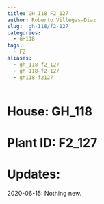 ```yaml
---
title: GH_118 F2_127
author: Roberto Villegas-Diaz
slug: 'gh-118/f2-127'
categories:
  - GH118
tags:
  - F2
aliases:
  - gh_118-f2_127
  - gh-118-f2-127
  - gh118-f2127
---
```


# **House**: GH_118
# **Plant ID**: F2_127
# **Updates**: 
2020-06-15: Nothing new.
